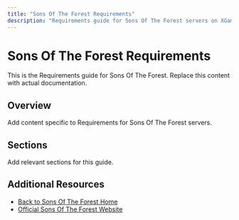 ```yaml
---
title: "Sons Of The Forest Requirements"
description: "Requirements guide for Sons Of The Forest servers on XGamingServer"
---
```


# Sons Of The Forest Requirements

This is the Requirements guide for Sons Of The Forest. Replace this content with actual documentation.

## Overview

Add content specific to Requirements for Sons Of The Forest servers.

## Sections

Add relevant sections for this guide.

## Additional Resources

- [Back to Sons Of The Forest Home](./index)
- [Official Sons Of The Forest Website](https://example.com)

